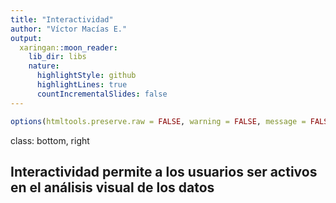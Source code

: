 ```yaml
---
title: "Interactividad"
author: "Víctor Macías E."
output:
  xaringan::moon_reader:
    lib_dir: libs
    nature:
      highlightStyle: github
      highlightLines: true
      countIncrementalSlides: false
---
```




```r
options(htmltools.preserve.raw = FALSE, warning = FALSE, message = FALSE)
```


class: bottom, right

## Interactividad permite a los usuarios ser activos en el análisis visual de los datos